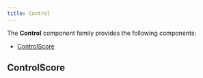 ```yaml
---
title: Control
---
```



<DocusaurusDoc>

The **Control** component family provides the following components:

- [ControlScore](#controlscore)

## ControlScore

<ComponentDocs docs={jsdocControlScore} example={ControlScoreExample} />

</DocusaurusDoc>

